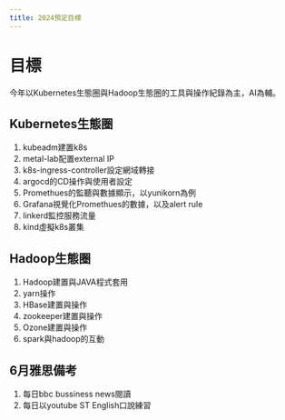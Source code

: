 ```yaml
---
title: 2024預定目標
---
```


# 目標
今年以Kubernetes生態圈與Hadoop生態圈的工具與操作紀錄為主，AI為輔。
## Kubernetes生態圈
1. kubeadm建置k8s
2. metal-lab配置external IP
3. k8s-ingress-controller設定網域轉接
4. argocd的CD操作與使用者設定
5. Promethues的監聽與數據顯示，以yunikorn為例
6. Grafana視覺化Promethues的數據，以及alert rule
7. linkerd監控服務流量
8. kind虛擬k8s叢集

## Hadoop生態圈
1. Hadoop建置與JAVA程式套用
2. yarn操作
3. HBase建置與操作
4. zookeeper建置與操作
5. Ozone建置與操作
6. spark與hadoop的互動

## 6月雅思備考
1. 每日bbc bussiness news閱讀
2. 每日以youtube ST English口說練習
